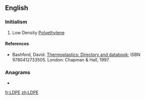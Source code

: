 ==English==

===Initialism===
{{rfc-header|Initialism}}
{{head|en|initialism}}

# {{label|en|organic compound}} Low Density [[polyethylene|Polyethylene]]

====References====
* Bashford, David. [http://books.google.com/books?id=ycLq-EYaE0QC&dq=a.+schulman&source=gbs_navlinks_s Thermoplastics: Directory and databook]; ISBN 9780412733505. London: Chapman & Hall, 1997.

===Anagrams===
* {{l|en|pled}}

[[fr:LDPE]]
[[zh:LDPE]]